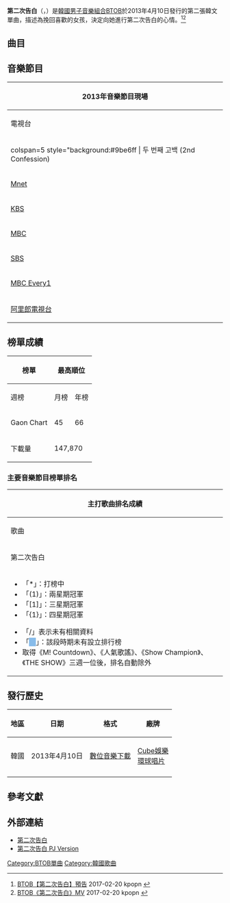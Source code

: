{{Infobox song
| Name = 第二次告白
| original_name = 2nd Confession
| Cover = BTOB 2nd Confession.jpg
| Border = yes
| Caption = 
| Artist = [[BTOB|BTOB]]
| Released  = 2013年4月10日<small>（見[[#發行歷史|發行歷史]]）</small>
| Format = [[數位音樂下載|數位音樂下載]]
| Recorded = 
| Genre = [[韓語流行音樂|韓語流行音樂]]
| Length = 3:54
| lyricist = {{hlist | 徐在宇 | 徐龍裴 | [[李旼赫|李旼赫]] | [[鄭鎰勳|鄭鎰勳]]}}
| composer= {{hlist | 徐在宇 | 徐龍裴}}
| Producer = 
| Chart position = 
| Label = {{hlist | [[Cube娛樂|Cube娛樂]] | [[環球唱片|環球唱片]]}}
| Misc = {{External music video|Type=Song| {{youtube|7zuoNuI4fHQ|두 번째 고백}}
}}
}}

'''第二次告白'''（{{lang-ko|두 번째 고백}}，{{lang-en|2nd Confession}}）是[[韓國|韓國]][[男子音樂組合|男子音樂組合]][[BTOB|BTOB]]於2013年4月10日發行的第二張韓文單曲，描述為挽回喜歡的女孩，決定向她進行第二次告白的心情。<ref>[http://kpopn.niusnews.com/=K1oxxxn4 BTOB【第二次告白】預告] {{Wayback|url=http://kpopn.niusnews.com/=K1oxxxn4 |date=20170221011649 }} 2017-02-20 kpopn {{zh-tw}}</ref><ref>[http://kpopn.niusnews.com/=K0twk800 BTOB《第二次告白》MV] {{Wayback|url=http://kpopn.niusnews.com/=K0twk800 |date=20170221012307 }} 2017-02-20 kpopn {{zh-tw}}</ref>

== 曲目 ==
{{Tracklist
| writing_credits = 
| music_credits = yes
| lyrics_credits = yes
| arranger_credits = 
| producer_credits = 
| extra_column = 演唱

| title1 = 第二次告白
| note1 = {{lang|ko|두 번째 고백}}
| music1 = 徐在宇（{{lang|ko|서재우}}）<br>徐龍裴（{{lang|ko|서용배}}）
| lyrics1 = 徐在宇（{{lang|ko|서재우}}）<br>徐龍裴（{{lang|ko|서용배}}）<br>[[李旼赫|李旼赫]]<br>[[鄭鎰勳|鄭鎰勳]]
| extra1 = [[BTOB|BTOB]]
| length1 = 3:54

| title2 = 第二次告白
| note2 = Instrumental
| extra2 = 
| length2 = 3:54
}}

== 音樂節目 ==
{| class="wikitable" style="text-align:center"
! colspan=5 | 2013年音樂節目現場
|-
! 電視台 !! 節目名稱 !! 放送日期 !! 舞台片段 !! 備註
|-
! colspan=5 style="background:#9be6ff | 두 번째 고백 (2nd Confession)
|-
| rowspan=2 | [[Mnet|Mnet]]
| rowspan=2 | [[M_Countdown|M Countdown]]
| 4月11日
| <ref>{{Cite web |url=https://www.youtube.com/watch?v=e9tmXttdl6c |title=130411 |access-date=2017-02-20 |archive-date=2020-08-17 |archive-url=https://web.archive.org/web/20200817084017/https://www.youtube.com/watch?v=e9tmXttdl6c |dead-url=no }}</ref>
| Comeback Stage
|-
| 4月18日
| <ref>{{Cite web |url=https://www.youtube.com/watch?v=tkygmK3mOto |title=130418 |access-date=2017-02-20 |archive-date=2020-11-05 |archive-url=https://web.archive.org/web/20201105181819/https://www.youtube.com/watch?v=tkygmK3mOto |dead-url=no }}</ref>
| 
|-
| rowspan=4 | [[KBS|KBS]]
| rowspan=4 | [[音樂銀行|音樂銀行]]
| 4月12日
| <ref>{{Cite web |url=https://www.youtube.com/watch?v=UeYKPl8obdA |title=130412 |access-date=2017-02-20 |archive-date=2017-04-05 |archive-url=https://web.archive.org/web/20170405172709/https://www.youtube.com/watch?v=UeYKPl8obdA |dead-url=no }}</ref>
| Comeback Stage
|-
| 4月19日
| <ref>{{Cite web |url=https://www.youtube.com/watch?v=KxR5L-CgyC8 |title=130419 |access-date=2017-02-20 |archive-date=2017-04-05 |archive-url=https://web.archive.org/web/20170405160549/https://www.youtube.com/watch?v=KxR5L-CgyC8 |dead-url=no }}</ref>
| rowspan=2 | 
|-
| 5月3日
| <ref>{{Cite web |url=https://www.youtube.com/watch?v=wLMeSH2DpGM |title=130503 |access-date=2017-02-20 |archive-date=2017-04-06 |archive-url=https://web.archive.org/web/20170406085406/https://www.youtube.com/watch?v=wLMeSH2DpGM |dead-url=no }}</ref>
|-
| 5月10日
| <ref>{{Cite web |url=https://www.youtube.com/watch?v=hD3fGftrhmY |title=130510 |access-date=2017-02-20 |archive-date=2017-04-06 |archive-url=https://web.archive.org/web/20170406071015/https://www.youtube.com/watch?v=hD3fGftrhmY |dead-url=no }}</ref>
| Goodbye Stage
|-
| [[MBC|MBC]]
| [[Show!_音樂中心|Show! 音樂中心]]
| 4月13日
| <ref>{{Cite web |url=https://www.youtube.com/watch?v=RZDqT6BiqpM |title=130413 |access-date=2017-02-20 |archive-date=2017-04-05 |archive-url=https://web.archive.org/web/20170405165127/https://www.youtube.com/watch?v=RZDqT6BiqpM |dead-url=no }}</ref>
| rowspan=2 | Comeback Stage
|-
| rowspan=2 | [[SBS_(韓國)|SBS]]
| rowspan=2 | [[人氣歌謠|人氣歌謠]]
| 4月14日
| <ref>{{Cite web |url=https://www.youtube.com/watch?v=z2gj_tfVZNE |title=130414 |access-date=2017-02-20 |archive-date=2017-04-06 |archive-url=https://web.archive.org/web/20170406091133/https://www.youtube.com/watch?v=z2gj_tfVZNE |dead-url=no }}</ref>
|-
| 4月20日
| <ref>{{Cite web |url=https://www.youtube.com/watch?v=kn0wsxob4OY |title=130420 |access-date=2017-02-20 |archive-date=2017-04-06 |archive-url=https://web.archive.org/web/20170406073510/https://www.youtube.com/watch?v=kn0wsxob4OY |dead-url=no }}</ref>
| 
|-
| rowspan=4 | [[MBC|MBC Every1]]
| rowspan=4 | [[Show_Champion|Show Champion]]
| 4月17日
| <ref>{{Cite web |url=https://www.youtube.com/watch?v=3H3UynyVxUA |title=130417 |access-date=2017-02-20 |archive-date=2020-12-14 |archive-url=https://web.archive.org/web/20201214115101/https://www.youtube.com/watch?v=3H3UynyVxUA |dead-url=no }}</ref>
| Comeback Stage
|-
| 4月24日
| <ref>{{Cite web |url=https://www.youtube.com/watch?v=NPQKTD_1Sx4 |title=130424 |access-date=2017-02-20 |archive-date=2021-01-05 |archive-url=https://web.archive.org/web/20210105192229/https://www.youtube.com/watch?v=NPQKTD_1Sx4 |dead-url=no }}</ref>
| rowspan=2 |
|-
| 5月1日
| <ref>{{Cite web |url=https://www.youtube.com/watch?v=lerq5L2LrPA |title=130501 |access-date=2017-02-20 |archive-date=2017-04-06 |archive-url=https://web.archive.org/web/20170406074047/https://www.youtube.com/watch?v=lerq5L2LrPA |dead-url=no }}</ref>
|-
| 5月8日
| <ref>{{Cite web |url=https://www.youtube.com/watch?v=LY-77Y9IDKc |title=130508 |access-date=2017-02-20 |archive-date=2017-04-05 |archive-url=https://web.archive.org/web/20170405160937/https://www.youtube.com/watch?v=LY-77Y9IDKc |dead-url=no }}</ref>
| Goodbye Stage
|-
| rowspan=6 | [[阿里郎電視台|阿里郎電視台]]
| rowspan=6 | Simply Kpop
| 4月23日
| <ref>{{Cite web |url=https://www.youtube.com/watch?v=XOL4ZxpncNk |title=130423 |access-date=2017-02-20 |archive-date=2021-04-16 |archive-url=https://web.archive.org/web/20210416052333/https://www.youtube.com/watch?v=XOL4ZxpncNk |dead-url=no }}</ref>
| Comeback Stage
|-
| 4月30日
| <ref>{{Cite web |url=https://www.youtube.com/watch?v=ldXQu-DjwvA |title=130430 |access-date=2017-02-20 |archive-date=2017-04-06 |archive-url=https://web.archive.org/web/20170406074039/https://www.youtube.com/watch?v=ldXQu-DjwvA |dead-url=no }}</ref>
| rowspan=4 | 
|-
| 5月7日
| <ref>{{Cite web |url=https://www.youtube.com/watch?v=6yM_VXcsKRM |title=130507 |access-date=2017-02-20 |archive-date=2017-04-05 |archive-url=https://web.archive.org/web/20170405143021/https://www.youtube.com/watch?v=6yM_VXcsKRM |dead-url=no }}</ref>
|-
| 5月14日
| <ref>{{Cite web |url=https://www.youtube.com/watch?v=_bIiNaHPxRo |title=130514 |access-date=2017-02-20 |archive-date=2017-04-06 |archive-url=https://web.archive.org/web/20170406061739/https://www.youtube.com/watch?v=_bIiNaHPxRo |dead-url=no }}</ref>
|-
| 5月21日
| <ref>{{Cite web |url=https://www.youtube.com/watch?v=sIF3f68Lt_8 |title=130521 |access-date=2017-02-20 |archive-date=2017-04-06 |archive-url=https://web.archive.org/web/20170406082616/https://www.youtube.com/watch?v=sIF3f68Lt_8 |dead-url=no }}</ref>
|-
| 5月28日
| <ref>{{Cite web |url=https://www.youtube.com/watch?v=C2no_nsuEQQ |title=130528 |access-date=2017-02-20 |archive-date=2017-04-05 |archive-url=https://web.archive.org/web/20170405150536/https://www.youtube.com/watch?v=C2no_nsuEQQ |dead-url=no }}</ref>
| Goodbye Stage
|}

== 榜單成績 ==
{| class="wikitable sortable" style="text-align:center"
|-
! rowspan=2 | 榜單
! colspan=3 | 最高順位
! rowspan=2 | 參考資料
|-
! 週榜
! 月榜
! 年榜
|-
! Gaon Chart
| 45
| 66
| {{n/a|－}}
| <ref>* {{cite web|url=http://www.gaonchart.co.kr/main/section/chart/online.gaon?nationGbn=T&serviceGbn=ALL&targetTime=16&hitYear=2013&termGbn=week|title=2013년 16주차 Digital Chart|publisher=Gaon Chart|accessdate=2019-03-08|language=ko|deadurl=yes|archiveurl=https://web.archive.org/web/20190107072526/http://www.gaonchart.co.kr/main/section/chart/online.gaon?nationGbn=T&serviceGbn=ALL&targetTime=16&hitYear=2013&termGbn=week|archivedate=2019-01-07}}
* {{cite web|url=http://www.gaonchart.co.kr/main/section/chart/online.gaon?nationGbn=T&serviceGbn=ALL&targetTime=04&hitYear=2013&termGbn=month|title=2013년 04월 Digital Chart|publisher=Gaon Chart|accessdate=2019-03-08|language=ko|deadurl=yes|archiveurl=https://web.archive.org/web/20190103110532/http://www.gaonchart.co.kr/main/section/chart/online.gaon?nationGbn=T&serviceGbn=ALL&targetTime=04&hitYear=2013&termGbn=month|archivedate=2019-01-03}}</ref>
|-
! 下載量
| colspan=3 | 147,870
| <ref>{{cite web|url=http://www.gaonchart.co.kr/main/section/chart/online.gaon?nationGbn=T&serviceGbn=S1020&targetTime=04&hitYear=2013&termGbn=month|title=2013년 04월 Download Chart|publisher=Gaon Chart|accessdate=2020-05-03|language=ko|archive-date=2017-11-09|archive-url=https://web.archive.org/web/20171109023352/http://www.gaonchart.co.kr/main/section/chart/online.gaon?nationGbn=T&serviceGbn=S1020&targetTime=04&hitYear=2013&termGbn=month|dead-url=no}}</ref>
|}

=== 主要音樂節目榜單排名 ===
{|class="wikitable" style="font-size:small"
! colspan="8" | 主打歌曲排名成績
|-
! 歌曲
! <small>[[Mnet媒體|Mnet]]<br />《[[M_Countdown|M Countdown]]》</small>
! <small>[[KBS第2頻道|KBS2]]<br />《[[音樂銀行|Music Bank]]》</small>
! <small>[[文化廣播_(韓國)|MBC]]<br />《[[Show!_音樂中心|Show! 音樂中心]]》</small>
! <small>[[SBS_(韓國)|SBS]]<br />《[[人氣歌謠|人氣歌謠]]》</small>
! <small>[[MBC_Plus_Media|MBC Music]]<br>《[[Show_Champion|Show Champion]]》</small>
! <small>[[SBS_MTV|SBS MTV]] <br />《[[THE_SHOW_(SBS_MTV節目)|THE SHOW]]》</small>
! 備註
|-
| 第二次告白 || 11 || 19 || 6 || 33 || 14 || bgcolor="#88bcea" |   || 
|-
| colspan="8" |
{{col-begin}}
{{col-2}}
*「*」：打榜中
*「(1)」：兩星期冠軍
*「[1]」：三星期冠軍
*「{1}」：四星期冠軍
{{col-break}}
*「/」表示未有相關資料
*「<span style="background:#88bcea">　</span>」：該段時期未有設立排行榜
* 取得《M! Countdown》、《人氣歌謠》、《Show Champion》、《THE SHOW》三週一位後，排名自動除外
{{col-end}}
|}

== 發行歷史 ==
{| class="wikitable"
|-
! scope="col"| 地區 !! 日期 !! 格式 !! 廠牌 
|-
! 韓國
! 2013年4月10日
| [[數位音樂下載|數位音樂下載]]
! [[Cube娛樂|Cube娛樂]]<br />[[環球唱片|環球唱片]]
|-
|}

== 參考文獻 ==
<references/>

== 外部連結 ==
* [https://www.youtube.com/watch?v=7zuoNuI4fHQ 第二次告白] {{Wayback|url=https://www.youtube.com/watch?v=7zuoNuI4fHQ |date=20170611172153 }}
* [https://www.youtube.com/watch?v=i06rYg2Kqyg 第二次告白 PJ Version] {{Wayback|url=https://www.youtube.com/watch?v=i06rYg2Kqyg |date=20201213001259 }}

{{BTOB}}

[[Category:BTOB單曲|Category:BTOB單曲]]
[[Category:韓國歌曲|Category:韓國歌曲]]